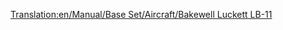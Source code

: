 [[Translation:en/Manual/Base Set/Aircraft/Bakewell Luckett LB-11]]

{{es/Manual/Aeronaves|Nombre=Bakewell Luckett LB-11
|Imagen=[[File:en/Manual/Base Set/Aircraft/McDonnellDouglasMD-11.png|Bakewell Luckett LB-11]]
|Precio=81.030 € (40.515 £)
|Velocidad=947 km/h (592 mph)
|Coste-anual=10.686 € (5,343 £)
|Diseño=1990
|Duración=25
|Capacidad=230 pasajeros y 25 sacos de correo
|
|Descripción=Avión estándar, usarlo en aeropuertos grandes.
|Vida-real=McDonnell Douglas MD-11
}}